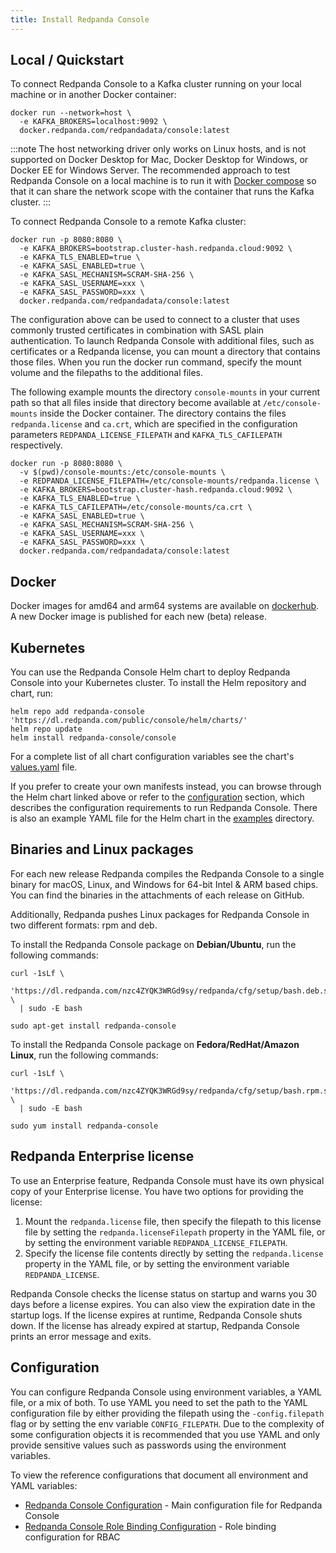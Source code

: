 ```yaml
---
title: Install Redpanda Console
---
```


<head>
    <meta name="title" content="Install Redpanda Console | Redpanda Docs"/>
    <meta name="description" content="Deploy Redpanda Console on your Kubernetes cluster, run it locally or deploy it on a bare-metal server."/>
</head>


## Local / Quickstart

To connect Redpanda Console to a Kafka cluster running on your local machine
or in another Docker container:

```shell
docker run --network=host \
  -e KAFKA_BROKERS=localhost:9092 \
  docker.redpanda.com/redpandadata/console:latest
```

:::note
The host networking driver only works on Linux hosts, and is not supported on Docker Desktop for Mac, 
Docker Desktop for Windows, or Docker EE for Windows Server. The recommended approach to test Redpanda Console
on a local machine is to run it with [Docker compose](../../console/reference/docker-compose) 
so that it can share the network scope with the container that runs the Kafka cluster.
::: 

To connect Redpanda Console to a remote Kafka cluster:

```shell
docker run -p 8080:8080 \
  -e KAFKA_BROKERS=bootstrap.cluster-hash.redpanda.cloud:9092 \
  -e KAFKA_TLS_ENABLED=true \
  -e KAFKA_SASL_ENABLED=true \
  -e KAFKA_SASL_MECHANISM=SCRAM-SHA-256 \
  -e KAFKA_SASL_USERNAME=xxx \
  -e KAFKA_SASL_PASSWORD=xxx \
  docker.redpanda.com/redpandadata/console:latest
```

The configuration above can be used to connect to a cluster that uses commonly trusted certificates in 
combination with SASL plain authentication. To launch Redpanda Console with additional files, such 
as certificates or a Redpanda license, you can mount a directory that contains those files.
When you run the docker run command, specify the mount volume and the filepaths to the additional files.

The following example mounts the directory
`console-mounts` in your current path so that all files inside that directory become available at
`/etc/console-mounts` inside the Docker container. The directory contains the files
`redpanda.license` and `ca.crt`, which are specified in the configuration parameters 
`REDPANDA_LICENSE_FILEPATH` and `KAFKA_TLS_CAFILEPATH` respectively.

```shell
docker run -p 8080:8080 \
  -v $(pwd)/console-mounts:/etc/console-mounts \
  -e REDPANDA_LICENSE_FILEPATH=/etc/console-mounts/redpanda.license \
  -e KAFKA_BROKERS=bootstrap.cluster-hash.redpanda.cloud:9092 \
  -e KAFKA_TLS_ENABLED=true \
  -e KAFKA_TLS_CAFILEPATH=/etc/console-mounts/ca.crt \
  -e KAFKA_SASL_ENABLED=true \
  -e KAFKA_SASL_MECHANISM=SCRAM-SHA-256 \
  -e KAFKA_SASL_USERNAME=xxx \
  -e KAFKA_SASL_PASSWORD=xxx \
  docker.redpanda.com/redpandadata/console:latest
```

## Docker

Docker images for amd64 and arm64 systems are available on [dockerhub](https://hub.docker.com/r/redpandadata/console/tags). 
A new Docker image is published for each new (beta) release.

## Kubernetes

You can use the Redpanda Console Helm chart to deploy Redpanda Console into your Kubernetes cluster. To install
the Helm repository and chart, run:

```
helm repo add redpanda-console 'https://dl.redpanda.com/public/console/helm/charts/' 
helm repo update
helm install redpanda-console/console
```

For a complete list of all chart configuration variables see the chart's 
[values.yaml](https://github.com/redpanda-data/console/blob/master/helm/console/values.yaml) file.


If you prefer to create your own manifests instead, you can browse through the Helm chart linked above
or refer to the [configuration](#configuration) section, which describes the configuration requirements
to run Redpanda Console. There is also an example YAML file for the Helm chart in the 
[examples](https://github.com/redpanda-data/console/tree/master/helm/examples) directory.

## Binaries and Linux packages

For each new release Redpanda compiles the Redpanda Console to a single binary for macOS, Linux, and Windows
for 64-bit Intel & ARM based chips. You can find the binaries in the attachments of
each release on GitHub.

Additionally, Redpanda pushes Linux packages for Redpanda Console in two different formats: rpm and deb.

To install the Redpanda Console package on **Debian/Ubuntu**, run the following commands:

```
curl -1sLf \
  'https://dl.redpanda.com/nzc4ZYQK3WRGd9sy/redpanda/cfg/setup/bash.deb.sh' \
  | sudo -E bash
  
sudo apt-get install redpanda-console
```

To install the Redpanda Console package on **Fedora/RedHat/Amazon Linux**, run the following commands:

```
curl -1sLf \
  'https://dl.redpanda.com/nzc4ZYQK3WRGd9sy/redpanda/cfg/setup/bash.rpm.sh' \
  | sudo -E bash

sudo yum install redpanda-console
```

## Redpanda Enterprise license

To use an Enterprise feature, Redpanda Console must have its own physical copy of 
your Enterprise license. You have two options for providing the license:

1. Mount the `redpanda.license` file, then specify the filepath to this license file by setting the `redpanda.licenseFilepath` property in the YAML file, or by setting the environment variable `REDPANDA_LICENSE_FILEPATH`.
2. Specify the license file contents directly by setting the `redpanda.license` property in the YAML file, or by setting the environment variable `REDPANDA_LICENSE`.

Redpanda Console checks the license status on startup and warns you 30 days before a license expires. You can also view the expiration date in the startup logs.
If the license expires at runtime, Redpanda Console shuts down. If the license has already
expired at startup, Redpanda Console prints an error message and exits.

## Configuration

You can configure Redpanda Console using environment variables, a YAML file, or a mix of both. To use YAML you
need to set the path to the YAML configuration file by either providing the filepath using the
`-config.filepath` flag or by setting the env variable `CONFIG_FILEPATH`. Due to the complexity
of some configuration objects it is recommended that you use YAML and only provide sensitive values such as
passwords using the environment variables. 

To view the reference configurations that document all environment and YAML variables:

- [Redpanda Console Configuration](../../console/reference/config) - Main configuration file for Redpanda Console
- [Redpanda Console Role Binding Configuration](../../console/reference/role-bindings) - Role binding configuration for RBAC
